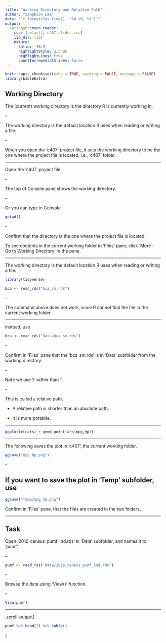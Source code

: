 ```yaml
---
title: "Working Directory and Relative Path"
author: "Sanghoon Lee"
date: "`r format(Sys.time(), '%d %B, %Y')`"
output:
  xaringan::moon_reader:
    css: [default, c407_slides.css]
    lib_dir: libs
    nature:
      ratio: '16:9'
      highlightStyle: github
      highlightLines: true
      countIncrementalSlides: false
---
```


```r
knitr::opts_chunk$set(echo = TRUE, warning = FALSE, message = FALSE)
library(kableExtra)
```

## Working Directory

The (current) working directory is the directory R is currently working in.

--

The working directory is the default location R uses when reading or writing a file.

--

When you open the 'c407' project file, it sets the working directory to be the one where the project file is located, i.e., 'c407' folder.

---

Open the 'c407' project file.

--

The top of Console pane shows the working directory.

--

Or you can type in Console
```r
getwd()
```

--

Confirm that the directory is the one where the project file is located.

To see contents in the current working folder in 'Files' pane, click 'More - Go to Working Directory' in the pane.

---

The working directory is the default location R uses when reading or writing a file.

```r
library(tidyverse)
```

```r
bca <- read_rds("bca_sm.rds")
```

--

The command above does not work, since R cannot find the file in the current working folder.

---

Instead, use
```r
bca <- read_rds("Data/bca_sm.rds")
```

--

Confirm in 'Files' pane that the 'bca_sm.rds' is in 'Data' subfolder from the working directory.

--

Note we use '/' rather than '\'.

--

This is called a relative path.

- A relative path is shorter than an absolute path.

- It is more portable.

---

```r
ggplot(mtcars) + geom_point(aes(mpg,hp))
```

---

The following saves the plot in 'c407', the current working folder.
```r
ggsave("mpg_hp.png")
```

--

If you want to save the plot in 'Temp' subfolder, use
--
```r
ggsave("Temp/mpg_hp.png")
```

Confirm in 'Files' pane, that the files are created in the two folders.

---

## Task

Open '2016_census_pumf_ind.rds' in 'Data' subfolder, and names it to 'pumf'.

--

```r
pumf <- read_rds('Data/2016_census_pumf_ind.rds')
```

--

Browse the data using 'View()' function.

--

```r
View(pumf)
```

---

.scroll-output[
```r
pumf %>% head(3) %>% kable()
```
]

